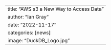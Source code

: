 ---
title: "AWS s3 a New Way to Access Data"
author: "Ian Gray"
date: "2022-11-17"
categories: [news]
image: "DuckDB_Logo.jpg"
---